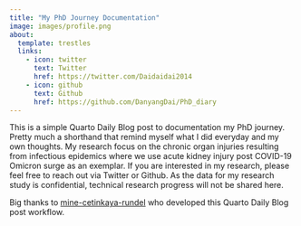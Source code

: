 ```yaml
---
title: "My PhD Journey Documentation"
image: images/profile.png
about:
  template: trestles
  links:
    - icon: twitter
      text: Twitter
      href: https://twitter.com/Daidaidai2014
    - icon: github
      text: Github
      href: https://github.com/DanyangDai/PhD_diary
---
```


This is a simple Quarto Daily Blog post to documentation my PhD journey. Pretty much a shorthand that remind myself what I did everyday and my own thoughts. My research focus on the chronic organ injuries resulting from infectious epidemics where we use acute kidney injury post COVID-19 Omicron surge as an exemplar. If you are interested in my research, please feel free to reach out via Twitter or Github. As the data for my research study is confidential, technical research progress will not be shared here.

Big thanks to [mine-cetinkaya-rundel](https://github.com/mine-cetinkaya-rundel/quarto-tip-a-day) who developed this Quarto Daily Blog post workflow.
